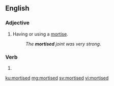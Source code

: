 ==English==

===Adjective===
{{en-adj|-}}

# Having or using a [[mortise]].
#: ''The '''mortised''' joint was very strong.''

===Verb===
{{head|en|verb form}}

# {{en-past of|mortise}}

[[ku:mortised]]
[[mg:mortised]]
[[sv:mortised]]
[[vi:mortised]]